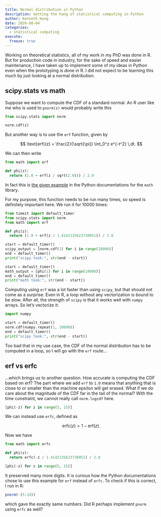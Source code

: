 ```yaml
---
title: Normal distribution in Python
description: Getting the hang of statistical computing in Python
author: Kenneth Hung
date: 2020-08-04
categories:
  - statistical computing
execute: 
  freeze: true
---
```


Working on theoretical statistics, all of my work in my PhD was done in R. But for production code in industry, for the sake of speed and easier maintenance, I have taken up to implement some of my ideas in Python even when the prototyping is done in R. I did not expect to be learning this much by just looking at a normal distribution.

## scipy.stats vs math

Suppose we want to compute the CDF of a standard normal. An R user like me who is used to `pnorm(z)` would probably write this

```python
from scipy.stats import norm

norm.cdf(z)
```

But another way is to use the `erf` function, given by

$$
\text{erf}(z) = \frac{2}{\sqrt{\pi}} \int_0^z e^{-t^2} \,dt.
$$

We can then write

```python
from math import erf

def phi(z):
  return (1.0 + erf(z / sqrt(2.0))) / 2.0
```

In fact this is [the given example](https://docs.python.org/3/library/math.html#math.erf) in the Python documentations for the `math` library.

For my purpose, this function needs to be run many times, so speed is definitely important here. We run it for 10000 times:

```python
from timeit import default_timer
from scipy.stats import norm
from math import erf

def phi(z):
  return (1.0 + erf(z / 1.4142135623730951)) / 2.0

start = default_timer()
scipy_output = [norm.cdf(1) for i in range(10000)]
end = default_timer()
print("scipy took:", str(end - start))

start = default_timer()
math_output = [phi(1) for i in range(10000)]
end = default_timer()
print("math took:", str(end - start))
```

Computing using `erf` was a lot faster than using `scipy`, but that should not come as a surprise. Even in R, a loop without any vectorization is bound to be slow. After all, the strength of `scipy` is that it works well with `numpy` arrays. So let's vectorize it:

```python
import numpy

start = default_timer()
norm.cdf(numpy.repeat(1, 10000))
end = default_timer()
print("scipy took:", str(end - start))
```

Too bad that in my use case, the CDF of the normal distribution has to be computed in a loop, so I will go with the `erf` route...

## erf vs erfc

...which brings us to another question. How accurate is computing the CDF based on erf? The part where we add `erf` to `1.0` means that anything that is close to or smaller than the machine epsilon will get erased. What if we do care about the magnitude of the CDF far in the tail of the normal? With the time constraint, we cannot really call `norm.logcdf` here.

```python
[phi(-z) for z in range(5, 15)]
```

We can instead use `erfc`, defined as

$$
\text{erfc}(z) = 1 - \text{erf}(z).
$$

Now we have

```python
from math import erfc

def phi(z):
  return erfc(-z / 1.4142135623730951) / 2.0

[phi(-z) for z in range(5, 15)]
```

It preserved many more digits. It is curious how the Python documentations chose to use this example for `erf` instead of `erfc`. To check if this is correct, I run in R:

```r
pnorm(-(5:14))
```

which gave the exactly same numbers. Did R perhaps implement `pnorm` using `erfc` as well?